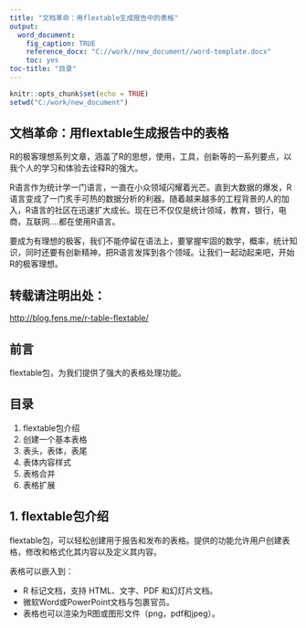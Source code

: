 ```yaml
---
title: "文档革命：用flextable生成报告中的表格"
output: 
  word_document:
    fig_caption: TRUE
    reference_docx: "C://work//new_document//word-template.docx"
    toc: yes
toc-title: "目录"
---
```



```r
knitr::opts_chunk$set(echo = TRUE)
setwd("C:/work/new_document")
```

\newpage

## 文档革命：用flextable生成报告中的表格

R的极客理想系列文章，涵盖了R的思想，使用，工具，创新等的一系列要点，以我个人的学习和体验去诠释R的强大。

R语言作为统计学一门语言，一直在小众领域闪耀着光芒。直到大数据的爆发，R语言变成了一门炙手可热的数据分析的利器。随着越来越多的工程背景的人的加入，R语言的社区在迅速扩大成长。现在已不仅仅是统计领域，教育，银行，电商，互联网….都在使用R语言。

要成为有理想的极客，我们不能停留在语法上，要掌握牢固的数学，概率，统计知识，同时还要有创新精神，把R语言发挥到各个领域。让我们一起动起来吧，开始R的极客理想。

## 转载请注明出处：

<http://blog.fens.me/r-table-flextable/>

## 前言

flextable包，为我们提供了强大的表格处理功能。

## 目录

1. flextable包介绍
2. 创建一个基本表格
3. 表头，表体，表尾
4. 表体内容样式
5. 表格合并
6. 表格扩展

\newpage

## 1. flextable包介绍

flextable包，可以轻松创建用于报告和发布的表格。提供的功能允许用户创建表格，修改和格式化其内容以及定义其内容。

表格可以嵌入到：

+ R 标记文档，支持 HTML、文字、PDF 和幻灯片文档。
+ 微软Word或PowerPoint文档与包裹官员。
+ 表格也可以渲染为R图或图形文件（png，pdf和jpeg）。

